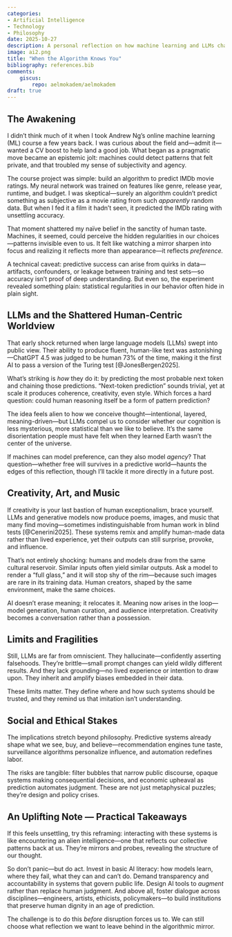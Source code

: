 ```yaml
---
categories:
- Artificial Intelligence
- Technology
- Philosophy
date: 2025-10-27
description: A personal reflection on how machine learning and LLMs challenge human uniqueness, creativity—and what we can do about it.
image: ai2.png
title: "When the Algorithm Knows You"
bibliography: references.bib
comments:
    giscus:
        repo: aelmokadem/aelmokadem
draft: true
---
```


## The Awakening

I didn’t think much of it when I took Andrew Ng’s online machine learning (ML) course a few years back. I was curious about the field and---admit it---wanted a CV boost to help land a good job. What began as a pragmatic move became an epistemic jolt: machines could detect patterns that felt private, and that troubled my sense of subjectivity and agency.

The course project was simple: build an algorithm to predict IMDb movie ratings. My neural network was trained on features like genre, release year, runtime, and budget. I was skeptical---surely an algorithm couldn’t predict something as subjective as a movie rating from such *apparently* random data. But when I fed it a film it hadn’t seen, it predicted the IMDb rating with unsettling accuracy. 

That moment shattered my naïve belief in the sanctity of human taste. Machines, it seemed, could perceive the hidden regularities in our choices---patterns invisible even to us. It felt like watching a mirror sharpen into focus and realizing it reflects more than appearance---it reflects *preference.*

A technical caveat: predictive success can arise from quirks in data---artifacts, confounders, or leakage between training and test sets---so accuracy isn’t proof of deep understanding. But even so, the experiment revealed something plain: statistical regularities in our behavior often hide in plain sight.

## LLMs and the Shattered Human-Centric Worldview

That early shock returned when large language models (LLMs) swept into public view. Their ability to produce fluent, human-like text was astonishing---ChatGPT 4.5 was judged to be human 73% of the time, making it the first AI to pass a version of the Turing test [@JonesBergen2025].

What’s striking is *how* they do it: by predicting the most probable next token and chaining those predictions. “Next-token prediction” sounds trivial, yet at scale it produces coherence, creativity, even style. Which forces a hard question: could human reasoning itself be a form of pattern prediction? 

The idea feels alien to how we conceive thought---intentional, layered, meaning-driven---but LLMs compel us to consider whether our cognition is less mysterious, more statistical than we like to believe. It’s the same disorientation people must have felt when they learned Earth wasn’t the center of the universe.

If machines can model preference, can they also model *agency*? That question---whether free will survives in a predictive world---haunts the edges of this reflection, though I’ll tackle it more directly in a future post.


## Creativity, Art, and Music

If creativity is your last bastion of human exceptionalism, brace yourself. LLMs and generative models now produce poems, images, and music that many find moving---sometimes indistinguishable from human work in blind tests [@Cenerini2025]. These systems remix and amplify human-made data rather than lived experience, yet their outputs can still surprise, provoke, and influence.

That’s not entirely shocking: humans and models draw from the same cultural reservoir. Similar inputs often yield similar outputs. Ask a model to render a “full glass,” and it will stop shy of the rim---because such images are rare in its training data. Human creators, shaped by the same environment, make the same choices.

AI doesn’t erase meaning; it relocates it. Meaning now arises in the loop---model generation, human curation, and audience interpretation. Creativity becomes a conversation rather than a possession.

## Limits and Fragilities

Still, LLMs are far from omniscient. They hallucinate---confidently asserting falsehoods. They’re brittle---small prompt changes can yield wildly different results. And they lack grounding---no lived experience or intention to draw upon. They inherit and amplify biases embedded in their data.

These limits matter. They define where and how such systems should be trusted, and they remind us that imitation isn’t understanding.

## Social and Ethical Stakes

The implications stretch beyond philosophy. Predictive systems already shape what we see, buy, and believe---recommendation engines tune taste, surveillance algorithms personalize influence, and automation redefines labor. 

The risks are tangible: filter bubbles that narrow public discourse, opaque systems making consequential decisions, and economic upheaval as prediction automates judgment. These are not just metaphysical puzzles; they’re design and policy crises.

## An Uplifting Note --- Practical Takeaways

If this feels unsettling, try this reframing: interacting with these systems is like encountering an alien intelligence---one that reflects our collective patterns back at us. They’re mirrors and probes, revealing the structure of our thought.

So don’t panic---but do act. Invest in basic AI literacy: how models learn, where they fail, what they can and can’t do. Demand transparency and accountability in systems that govern public life. Design AI tools to *augment* rather than replace human judgment. And above all, foster dialogue across disciplines---engineers, artists, ethicists, policymakers---to build institutions that preserve human dignity in an age of prediction.

The challenge is to do this *before* disruption forces us to. We can still choose what reflection we want to leave behind in the algorithmic mirror.
